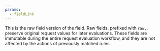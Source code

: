 ```yaml
---
params:
  - fieldLink
---
```



This is the raw field version of the <Markdown text={props.fieldLink}/> field. Raw fields, prefixed with `raw.`, preserve original request values for later evaluations. These fields are immutable during the entire request evaluation workflow, and they are not affected by the actions of previously matched rules.
